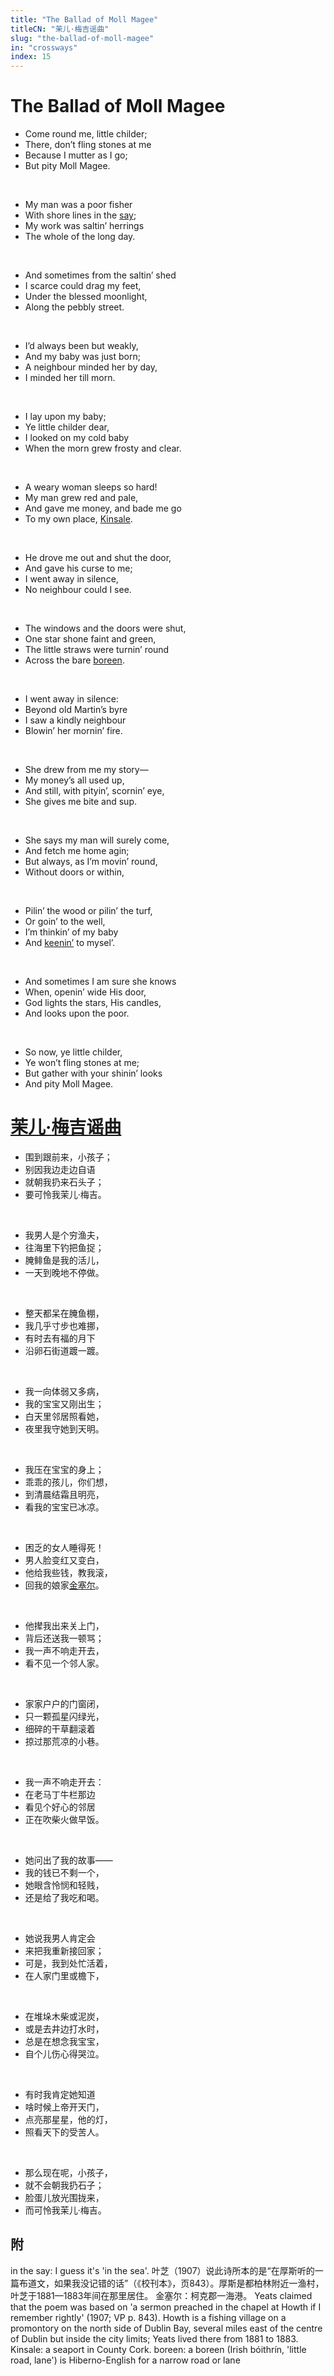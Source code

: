```yaml
---
title: "The Ballad of Moll Magee"
titleCN: "茉儿·梅吉谣曲"
slug: "the-ballad-of-moll-magee"
in: "crossways"
index: 15
---
```


<PoemContent>

<PoemSection>

# The Ballad of Moll Magee
- Come round me, little childer;
- There, don’t fling stones at me
- Because I mutter as I go;
- But pity Moll Magee.

<br />

- My man was a poor fisher
- With shore lines in the [say](#5);
- My work was saltin’ herrings
- The whole of the long day.

<br />

- And sometimes from the saltin’ shed
- I scarce could drag my feet,
- Under the blessed moonlight,
- Along the pebbly street.

<br />

- I’d always been but weakly,
- And my baby was just born;
- A neighbour minded her by day,
- I minded her till morn.

<br />

- I lay upon my baby;
- Ye little childer dear,
- I looked on my cold baby
- When the morn grew frosty and clear.

<br />

- A weary woman sleeps so hard!
- My man grew red and pale,
- And gave me money, and bade me go
- To my own place, [Kinsale](#3).

<br />

- He drove me out and shut the door,
- And gave his curse to me;
- I went away in silence,
- No neighbour could I see.

<br />

- The windows and the doors were shut,
- One star shone faint and green,
- The little straws were turnin’ round
- Across the bare [boreen](#4).

<br />

- I went away in silence:
- Beyond old Martin’s byre
- I saw a kindly neighbour
- Blowin’ her mornin’ fire.

<br />

- She drew from me my story—
- My money’s all used up,
- And still, with pityin’, scornin’ eye,
- She gives me bite and sup.

<br />

- She says my man will surely come,
- And fetch me home agin;
- But always, as I’m movin’ round,
- Without doors or within,

<br />

- Pilin’ the wood or pilin’ the turf,
- Or goin’ to the well,
- I’m thinkin’ of my baby
- And [keenin’](../the-ballad-of-father-o%E2%80%99hart/#12) to mysel’.

<br />

- And sometimes I am sure she knows
- When, openin’ wide His door,
- God lights the stars, His candles,
- And looks upon the poor.

<br />

- So now, ye little childer,
- Ye won’t fling stones at me;
- But gather with your shinin’ looks
- And pity Moll Magee.

</PoemSection>

<PoemSection>

# [茉儿·梅吉谣曲](#1)
- 围到跟前来，小孩子；
- 别因我边走边自语
- 就朝我扔来石头子；
- 要可怜我茉儿·梅吉。

<br />

- 我男人是个穷渔夫，
- 往海里下钓把鱼捉；
- 腌鲱鱼是我的活儿，
- 一天到晚地不停做。

<br />

- 整天都呆在腌鱼棚，
- 我几乎寸步也难挪，
- 有时去有福的月下
- 沿卵石街道踱一踱。

<br />

- 我一向体弱又多病，
- 我的宝宝又刚出生；
- 白天里邻居照看她，
- 夜里我守她到天明。

<br />

- 我压在宝宝的身上；
- 乖乖的孩儿，你们想，
- 到清晨结霜且明亮，
- 看我的宝宝已冰凉。

<br />

- 困乏的女人睡得死！
- 男人脸变红又变白，
- 他给我些钱，教我滚，
- 回我的娘家[金塞尔](#2)。

<br />

- 他撵我出来关上门，
- 背后还送我一顿骂；
- 我一声不响走开去，
- 看不见一个邻人家。

<br />

- 家家户户的门窗闭，
- 只一颗孤星闪绿光，
- 细碎的干草翻滚着
- 掠过那荒凉的小巷。

<br />

- 我一声不响走开去：
- 在老马丁牛栏那边
- 看见个好心的邻居
- 正在吹柴火做早饭。

<br />

- 她问出了我的故事——
- 我的钱已不剩一个，
- 她眼含怜悯和轻贱，
- 还是给了我吃和喝。

<br />

- 她说我男人肯定会
- 来把我重新接回家；
- 可是，我到处忙活着，
- 在人家门里或檐下，

<br />

- 在堆垛木柴或泥炭，
- 或是去井边打水时，
- 总是在想念我宝宝，
- 自个儿伤心得哭泣。

<br />

- 有时我肯定她知道
- 啥时候上帝开天门，
- 点亮那星星，他的灯，
- 照看天下的受苦人。

<br />

- 那么现在呢，小孩子，
- 就不会朝我扔石子；
- 脸蛋儿放光围拢来，
- 而可怜我茉儿·梅吉。

</PoemSection>

</PoemContent>

<PoemTranslator translator="傅浩"/>

## 附
<PoemAppendix source="维护者注——">
<PoemFootnote index={1}>
in the say: I guess it's 'in the sea'.
</PoemFootnote>
</PoemAppendix>

<PoemAppendix source="叶芝诗集（增订本） 2018 ——">
<PoemFootnote index={1}>
叶芝（1907）说此诗所本的是“在厚斯听的一篇布道文，如果我没记错的话”（《校刊本》，页843）。厚斯是都柏林附近一渔村，叶芝于1881—1883年间在那里居住。
</PoemFootnote>
<PoemFootnote index={2}>
金塞尔：柯克郡一海港。
</PoemFootnote>
</PoemAppendix>

<PoemAppendix source="The Collected Works of W. B. Yeats, Volume I—">
<PoemFootnote>
Yeats claimed that the poem was based on 'a sermon preached in the
chapel at Howth if I remember rightly' (1907; VP p. 843). Howth is a
fishing village on a promontory on the north side of Dublin Bay, several
miles east of the centre of Dublin but inside the city limits; Yeats lived
there from 1881 to 1883.
</PoemFootnote>
<PoemFootnote index={3}>
Kinsale: a seaport in County Cork.
</PoemFootnote>
<PoemFootnote index={4}>
boreen: a boreen (Irish bóithrín, 'little road, lane') is Hiberno-English for a narrow road or lane
</PoemFootnote>
</PoemAppendix>
